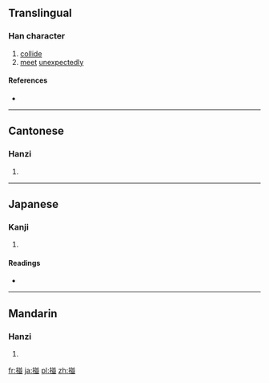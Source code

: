 ==Translingual==

===Han character===
{{Han char|rn=64|rad=手|as=08|sn=11|four=5801<sub>7</sub>|canj=手廿廿金 (QTTC)}}

# [[collide]]
# [[meet]] [[unexpected]]ly

====References====
* {{Han ref|kx=0440.190|dkj=12312|dj=0791.160|hdz=31923.110|uh=63BD|ud=25533|bh=D56B|bd=54635}}

----

==Cantonese==

===Hanzi===
{{yue-hanzi|jyut=|y=pung3}}

# {{defn|Cantonese|sort=手08}}

----

==Japanese==

===Kanji===
{{ja-kanji|grade=|rs=手08}}

# {{defn|Japanese|sort=手08}}

====Readings====
* {{ja-readings|on=[[ほう]] (hō), [[ひょう]] (hyō)|kun=[[つく]] (tsuku), [[はえずみ]] (haezumi)}}

----

==Mandarin==

===Hanzi===
{{cmn-hanzi|pin=[[pèng]] ([[peng4]])|wg=p'eng<sup>4</sup>}}

# {{defn|Mandarin|sort=手08}}

[[fr:掽]]
[[ja:掽]]
[[pl:掽]]
[[zh:掽]]